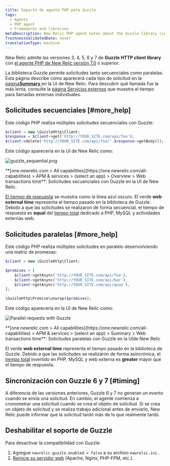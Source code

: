 ```yaml
---
title: Soporte de agente PHP para Guzzle
tags:
  - Agents
  - PHP agent
  - Frameworks and libraries
metaDescription: New Relic PHP agent notes about the Guzzle library (supported as of PHP agent release 7.0).
freshnessValidatedDate: never
translationType: machine
---
```




New Relic admite las versiones 3, 4, 5, 6 y 7 de <DoNotTranslate>**Guzzle HTTP client library**</DoNotTranslate> con [el agente PHP de New Relic versión 7.0](/docs/release-notes/agent-release-notes/php-release-notes) o superior.

La biblioteca Guzzle permite solicitudes tanto secuenciales como paralelas. Esta página describe cómo aparecerá cada tipo de solicitud en la [página<DoNotTranslate>**Summary**</DoNotTranslate> ](/docs/apm/applications-menu/monitoring/apm-overview-page)en la UI de New Relic. Para descubrir qué llamada fue la más lenta, consulte la [página Servicios externos](/docs/apm/applications-menu/monitoring/external-services-page) que muestra el tiempo para llamadas externas individuales.

## Solicitudes secuenciales [#more_help]

Este código PHP realiza múltiples solicitudes secuenciales con Guzzle:

```php
$client = new \GuzzleHttp\Client;
$response = $client->get('http://YOUR_SITE.com/api/foo');
$client->delete('http://YOUR_SITE.com/api/foo/'.$response->getBody());
```

Este código aparecería en la UI de New Relic como:

<img
  title="Sequential requests with Guzzle"
  alt="guzzle_sequential.png"
  src={apmGuzzleSequence}
/>

<figcaption>
  <DoNotTranslate>**[one.newrelic.com > All capabilities](https://one.newrelic.com/all-capabilities) > APM & services > (select an app) > Overview > Web transactions time**</DoNotTranslate>: Solicitudes secuenciales con Guzzle en la UI de New Relic.
</figcaption>

[El tiempo de respuesta](/docs/data-analysis/user-interface-functions/response-time) se muestra como la línea azul oscuro. El verde <DoNotTranslate>**web external time**</DoNotTranslate> representa el tiempo pasado en la biblioteca de Guzzle. Debido a que las solicitudes se realizaron de forma secuencial, el tiempo de respuesta es <DoNotTranslate>**equal**</DoNotTranslate> del [tiempo total](/docs/data-analysis/user-interface-functions/response-time#response-time-total-time) dedicado a PHP, MySQL y actividades externas web.

## Solicitudes paralelas [#more_help]

Este código PHP realiza múltiples solicitudes en paralelo desenvolviendo una matriz de promesas:

```php
$client = new \GuzzleHttp\Client;

$promises = [
    $client->getAsync('http://YOUR_SITE.com/api/foo'),
    $client->getAsync('http://YOUR_SITE.com/api/bar'),
    $client->getAsync('http://YOUR_SITE.com/api/quux'),
];

\GuzzleHttp\Promise\unwrap($promises);
```

Este código aparecería en la UI de New Relic como:

<img
  title="Parallel requests with Guzzle"
  alt="Parallel requests with Guzzle"
  src={apmGuzzleParallel}
/>

<figcaption>
  <DoNotTranslate>**[one.newrelic.com > All capabilities](https://one.newrelic.com/all-capabilities) > APM & services > (select an app) > Summary > Web transactions time**</DoNotTranslate>: Solicitudes paralelas con Guzzle en la UIde New Relic
</figcaption>

El verde <DoNotTranslate>**web external time**</DoNotTranslate> representa el tiempo pasado en la biblioteca de Guzzle. Debido a que las solicitudes se realizaron de forma asincrónica, el [tiempo total](/docs/data-analysis/user-interface-functions/response-time#response-time-total-time) invertido en PHP, MySQL y web externa es <DoNotTranslate>**greater**</DoNotTranslate> mayor que el tiempo de respuesta.

## Sincronización con Guzzle 6 y 7 [#timing]

A diferencia de las versiones anteriores, Guzzle 6 y 7 no generan un evento cuando se envía una solicitud. En cambio, el agente comienza a cronometrar una solicitud cuando se crea el objeto de solicitud. Si se crea un objeto de solicitud y se realiza trabajo adicional antes de enviarlo, New Relic puede informar que la solicitud tardó más de lo que realmente tardó.

## Deshabilitar el soporte de Guzzle

Para desactivar la compatibilidad con Guzzle:

1. Agregue `newrelic.guzzle.enabled = false` a su archivo `newrelic.ini` .
2. [Reinicie su servidor web](/docs/agents/php-agent/troubleshooting/why-when-restart-your-web-server-php) (Apache, Nginx, PHP-FPM, etc.).